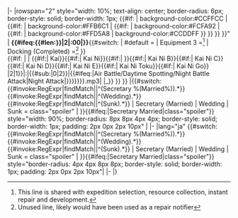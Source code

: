 <noinclude>{{ShipquoteHeader}}</noinclude>
|-
|rowspan="2" style="width: 10%; text-align: center; border-radius: 6px; border-style: solid; border-width: 1px; {{#if: {{{kai|}}}{{{r1|}}}<!--{{{name|}}}--> | background-color:#CCFFCC | {{#if: {{{kai2|}}}{{{r2|}}}{{{form2|}}} | background-color:#FFB6C1 | {{#if: {{{kai3|}}}{{{kaic|}}}{{{kai2d|}}}{{{kai2e|}}}{{{kai2b|}}}{{{kai2toku|}}} | background-color:#FCFA92 | {{#if: {{{kai4|}}}{{{kaigo|}}} | background-color:#FFD5A8 | background-color:#CCDDFF }} }} }} }}" | '''{{#ifeq:{{#len:{{{scenario}}}}}|2|{{{scenario}}}:00|{{{scenario}}}}}'''{{#switch: {{{scenario}}} | #default = | Equipment 3 =<ref>This line is shared with expedition selection, resource collection, instant repair and development.</ref> | Docking (Completed) =<ref>Unused line, likely would have been used as a repair notifier</ref> }} <br/>{{#if:{{{audio|}}} | {{Audio|file = {{{audio}}} }} | {{Audio|file = {{#replace:Ship Voice {{{name|{{BASEPAGENAME}}}}}{{#if:{{{kai|}}}|<nowiki/> Kai}}{{#if:{{{kai2|}}}|<nowiki/> Kai Ni}}{{#if:{{{form2|}}}|<nowiki/> {{{form2}}}}}{{#if:{{{kai2b|}}}|<nowiki/> Kai Ni B}}{{#if:{{{kaic|}}}|<nowiki/> Kai Ni C}}{{#if:{{{kai2d|}}}|<nowiki/> Kai Ni D}}{{#if:{{{kai2e|}}}|<nowiki/> Kai Ni E}}{{#if:{{{kai2toku|}}}|<nowiki/> Kai Ni Toku}}{{#if:{{{kaigo|}}}|<nowiki/> Kai Ni Go}} {{{line|{{#ifeq:{{#sub:{{{scenario}}}|2|1}}|:|{{#sub:{{{scenario}}}|0|2}}|{{#ifeq:{{{scenario}}}|Air Battle/Daytime Spotting/Night Battle Attack|Night Attack|{{{scenario}}}}}}}}}}.mp3|<nowiki/> |_}} }} }}
|{{#switch: {{#invoke:RegExpr|findMatch|{{{scenario}}}|^(Secretary %(Married%)).*}}{{#invoke:RegExpr|findMatch|{{{scenario}}}|^(Wedding).*}}{{#invoke:RegExpr|findMatch|{{{scenario}}}|^(Sunk).*}} | Secretary (Married) | Wedding | Sunk = class="spoiler" | }}{{#ifeq:{{{scenario}}}|Secretary Married|class="spoiler"}} style="width: 90%; border-radius: 8px 8px 4px 4px; border-style: solid; border-width: 1px; padding: 2px 0px 2px 10px" | {{{translation}}}
|-
|lang="ja"  {{#switch: {{#invoke:RegExpr|findMatch|{{{scenario}}}|^(Secretary %(Married%)).*}}{{#invoke:RegExpr|findMatch|{{{scenario}}}|^(Wedding).*}}{{#invoke:RegExpr|findMatch|{{{scenario}}}|^(Sunk).*}} | Secretary (Married) | Wedding | Sunk = class="spoiler" | }}{{#ifeq:{{{scenario}}}|Secretary Married|class="spoiler"}} style="border-radius: 4px 4px 8px 8px; border-style: solid; border-width: 1px; padding: 2px 0px 2px 10px"| {{{origin}}}
|- <noinclude>
|} {{Documentation}}</noinclude>